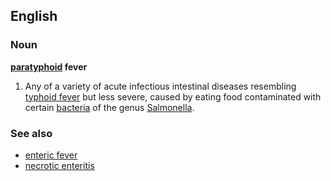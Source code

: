 ==English==
===Noun===
'''[[paratyphoid]] fever'''

# {{pathology}} Any of a variety of acute infectious intestinal diseases resembling [[typhoid fever]] but less severe, caused by eating food contaminated with certain [[bacteria]] of the genus [[Salmonella]].

===See also===
*[[enteric fever]]
*[[necrotic enteritis]]